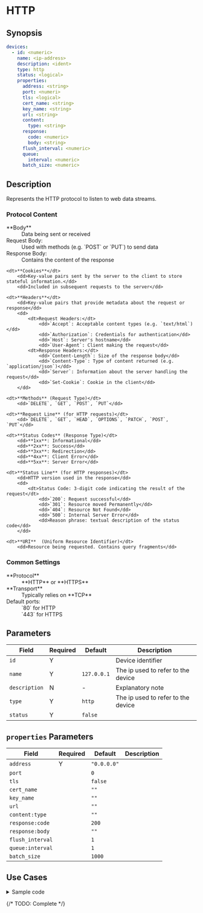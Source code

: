 # HTTP

## Synopsis

```yaml
devices:
  - id: <numeric>
    name: <ip-address>
    description: <ident>
    type: http
    status: <logical>
    properties:
      address: <string>
      port: <numeri>
      tls: <logical>
      cert_name: <string>
      key_name: <string>
      url: <string>
      content:
        type: <string>
      response:
        code: <numeric>
        body: <string>
      flush_interval: <numeric>
      queue:
        interval: <numeric>
      batch_size: <numeric>
```

## Description

Represents the HTTP protocol to listen to web data streams.

### Protocol Content

<dl>
	<dt>**Body**</dt>
		<dd>Data being sent or received</dd>
		<dd>
			<dt>Request Body:</dt>
				<dd>Used with methods (e.g. `POST` or `PUT`) to send data</dd>
				<dt>Response Body:</dt>
				<dd>Contains the content of the response</dd>
		</dd>

	<dt>**Cookies**</dt>
		<dd>Key-value pairs sent by the server to the client to store stateful information.</dd>
		<dd>Included in subsequent requests to the server</dd>

	<dt>**Headers**</dt>
		<dd>Key-value pairs that provide metadata about the request or response</dd>
		<dd>
			<dt>Request Headers:</dt>
				<dd>`Accept`: Acceptable content types (e.g. `text/html`)</dd>
				<dd>`Authorization`: Credentials for authentication</dd>
				<dd>`Host`: Server's hostname</dd>
				<dd>`User-Agent`: Client making the request</dd>
			<dt>Response Headers:</dt>
				<dd>`Content-Length`: Size of the response body</dd>
				<dd>`Content-Type`: Type of content returned (e.g. `application/json`)</dd>
				<dd>`Server`: Information about the server handling the request</dd>
				<dd>`Set-Cookie`: Cookie in the client</dd>
		</dd>

	<dt>**Methods** (Request Type)</dt>
		<dd>`DELETE`, `GET`, `POST`, `PUT`</dd>

	<dt>**Request Line** (for HTTP requests)</dt>
		<dd>`DELETE`, `GET`, `HEAD`, `OPTIONS`, `PATCH`, `POST`, `PUT`</dd>

	<dt>**Status Codes** (Response Type)</dt>
		<dd>**1xx**: Informational</dd>
		<dd>**2xx**: Success</dd>
		<dd>**3xx**: Redirection</dd>
		<dd>**4xx**: Client Error</dd>
		<dd>**5xx**: Server Error</dd>

	<dt>**Status Line** (for HTTP responses)</dt>
		<dd>HTTP version used in the response</dd>
		<dd>
			<dt>Status Code: 3-digit code indicating the result of the request</dt>
				<dd>`200`: Request successful</dd>
				<dd>`301`: Resource moved Permanently</dd>
				<dd>`404`: Resource Not Found</dd>
				<dd>`500`: Internal Server Error</dd>
				<dd>Reason phrase: textual description of the status code</dd>
		</dd>

	<dt>**URI**  (Uniform Resource Identifier)</dt>
		<dd>Resource being requested. Contains query fragments</dd>
</dl>

### Common Settings

<dl>
	<dt>**Protocol**</dt>
		<dd>**HTTP** or **HTTPS**</dd>
		<dt>**Transport**</dt>
	<dd>
		Typically relies on **TCP**
		<dt>Default ports:</dt>
			<dd>`80` for HTTP</dd>
			<dd>`443` for HTTPS</dd>
	</dd>
</dl>

## Parameters

|Field|Required|Default|Description|
|---|---|---|---|
|`id`|Y||Device identifier|
|`name`|Y|`127.0.0.1`|The ip used to refer to the device|
|`description`|N|-|Explanatory note|
|`type`|Y|`http`|The ip used to refer to the device|
|`status`|Y|`false`||

## `properties` Parameters

|Field|Required|Default|Description|
|---|---|---|---|
|`address`|Y|`"0.0.0.0"`||
|`port`||`0`||
|`tls`||`false`||
|`cert_name`||`""`||
|`key_name`||`""`||
|`url`||`""`||
|`content:type`||`""`||
|`response:code`||`200`||
|`response:body`||`""`|
|`flush_interval`||`1`||
|`queue:interval`||`1`||
|`batch_size`||`1000`||

## Use Cases

<details>
<summary>Sample code</summary>
```yaml
devices:
  - id: 324233249
    name: 127.0.0.1
    description: http
    type: http
    status: false
    properties:
      address: "0.0.0.0"
      port: 0
      tls: false
      cert_name: ""
      key_name: ""
      url: ""
      content:
        type: ""
      response:
        code: 200
        body: ""
      flush_interval: 1
      queue:
        interval: 1
      batch_size: 1000
```
</details>

{/* TODO: Complete */}
